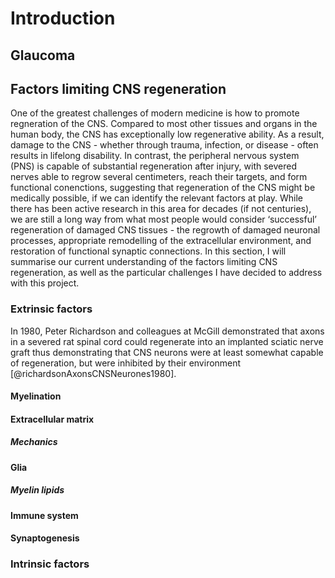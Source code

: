 # Introduction {.unnumbered #INTRODUCTION}

```{=latex}
\markboth{INTRODUCTION}{}
```

## Glaucoma


## Factors limiting CNS regeneration

One of the greatest challenges of modern medicine is how to promote regneration of the CNS.  Compared to most other tissues and organs in the human body, the CNS has exceptionally low regenerative ability.  As a result, damage to the CNS - whether through trauma, infection, or disease - often results in lifelong disability.  In contrast, the peripheral nervous system (PNS) is capable of substantial regeneration after injury, with severed nerves able to regrow several centimeters, reach their targets, and form functional conenctions, suggesting that regeneration of the CNS might be medically possible, if we can identify the relevant factors at play.  While there has been active research in this area for decades (if not centuries), we are still a long way from what most people would consider 'successful' regeneration of damaged CNS tissues -  the regrowth of damaged neuronal processes, appropriate remodelling of the extracellular environment, and restoration of functional synaptic connections.  In this section, I will summarise our current understanding of the factors limiting CNS regeneration, as well as the particular challenges I have decided to address with this project.

[//]: # (CITE - impact on QOL years worldwide)

### Extrinsic factors

In 1980, Peter Richardson and colleagues at McGill demonstrated that axons in a severed rat spinal cord could regenerate into an implanted sciatic nerve graft thus demonstrating that CNS neurons were at least somewhat capable of regeneration, but were inhibited by their environment [@richardsonAxonsCNSNeurones1980].  

#### Myelination

#### Extracellular matrix
##### Mechanics

#### Glia
##### Myelin lipids

#### Immune system

#### Synaptogenesis


### Intrinsic factors


